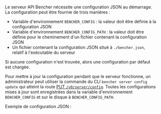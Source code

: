 Le serveur API Bencher nécessite une configuration JSON au démarrage.
La configuration peut être fournie de trois manières :
- Variable d'environnement `BENCHER_CONFIG` : la valeur doit être définie à la configuration JSON
- Variable d'environnement `BENCHER_CONFIG_PATH` : la valeur doit être définie pour le cheminement d'un fichier contenant la configuration JSON
- Un fichier contenant la configuration JSON situé à `./bencher.json`, relatif à l'exécutable du serveur

Si aucune configuration n'est trouvée, alors une configuration par défaut est chargée.

Pour mettre à jour la configuration pendant que le serveur fonctionne,
un administrateur peut utiliser la commande du CLI `bencher server config update`
qui atteint la route [PUT `/v0/server/config`](/docs/reference/api).
Toutes les configurations mises à jour sont enregistrées dans la variable d'environnement `BENCHER_CONFIG`
et sur le disque à `BENCHER_CONFIG_PATH`.

Exemple de configuration JSON :
